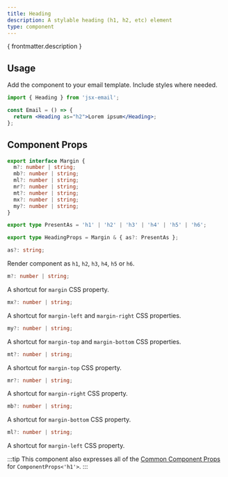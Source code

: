 ```yaml
---
title: Heading
description: A stylable heading (h1, h2, etc) element
type: component
---
```


<p>{ frontmatter.description }</p>

<Install type={frontmatter.type}/>

## Usage

Add the component to your email template. Include styles where needed.

```jsx
import { Heading } from 'jsx-email';

const Email = () => {
  return <Heading as="h2">Lorem ipsum</Heading>;
};
```

## Component Props

```ts
export interface Margin {
  m?: number | string;
  mb?: number | string;
  ml?: number | string;
  mr?: number | string;
  mt?: number | string;
  mx?: number | string;
  my?: number | string;
}

export type PresentAs = 'h1' | 'h2' | 'h3' | 'h4' | 'h5' | 'h6';

export type HeadingProps = Margin & { as?: PresentAs };
```

```ts
as?: string;
```

Render component as `h1`, `h2`, `h3`, `h4`, `h5` or `h6`.

```ts
m?: number | string;
```

A shortcut for `margin` CSS property.

```ts
mx?: number | string;
```

A shortcut for `margin-left` and `margin-right` CSS properties.

```ts
my?: number | string;
```

A shortcut for `margin-top` and `margin-bottom` CSS properties.

```ts
mt?: number | string;
```

A shortcut for `margin-top` CSS property.

```ts
mr?: number | string;
```

A shortcut for `margin-right` CSS property.

```ts
mb?: number | string;
```

A shortcut for `margin-bottom` CSS property.

```ts
ml?: number | string;
```

A shortcut for `margin-left` CSS property.

:::tip
This component also expresses all of the [Common Component Props](https://react.dev/reference/react-dom/components/common) for `ComponentProps<'h1'>`.
:::
